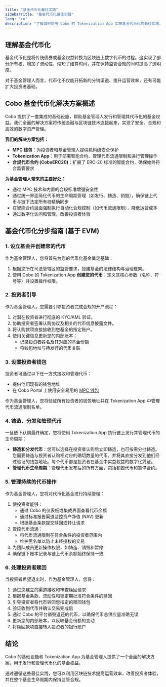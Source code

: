 ```yaml
---
title: "基金代币化最佳实践"
sidebarTitle: "基金代币化最佳实践"
lang: "cn"
description: "了解如何使用 Cobo 的 Tokenization App 实施基金代币化的最佳实践，覆盖从基金设立到投资者赎回的全流程。"
---
```


## 理解基金代币化

基金代币化是将传统债券或基金权益转换为区块链上数字代币的过程。这实现了部分所有权、增加了流动性、缩短了结算时间，并在保持监管合规的同时提高了透明度。

对于基金管理人而言，代币化不仅能开拓新的分销渠道、提升运营效率，还有可能扩大投资者基础。

## Cobo 基金代币化解决方案概述

Cobo 提供了一套集成的基础设施，帮助基金管理人发行和管理其代币化的基金权益。我们全面的解决方案将传统金融与区块链技术连接起来，实现了安全、合规和高效的数字资产管理。

**我们的解决方案包括：**
- **MPC 钱包**：为投资者和基金管理人提供机构级安全保护
- **Tokenization App**：用于部署智能合约、管理代币流通限制和进行管理操作
- **合规代币合约 (CoboERC20)**：扩展了 ERC-20 标准的智能合约，确保始终符合监管要求

**为基金管理人带来的主要好处：**
- 通过 MPC 技术和内置的合规标准增强安全性
- 通过统一界面简化代币的生命周期管理（如发行、铸造、销毁），确保链上代币与链下法定所有权精确同步
- 在智能合约层面强制执行自动化合规控制（如代币流通限制），降低运营成本
- 通过数字化访问和管理，改善投资者体验

## 基金代币化分步指南 (基于 EVM)

### 1. 设立基金并创建您的代币

作为基金管理人，您将首先为您的代币化基金奠定基础：

1. 根据您所在司法管辖区的监管要求，搭建基金的法律结构与治理框架。
2. 使用 Cobo 的 Tokenization App **创建您的代币**：定义其核心参数（名称、符号等）并设置操作权限。

### 2. 投资者引导

作为基金管理人，您需要引导投资者完成合规的开户流程：

1. 对潜在投资者进行彻底的 KYC/AML 验证。
2. 协助投资者签署认购协议及相关的代币信息披露文件。
3. 将认购款项直接接收到您基金的指定账户。
4. 使用关键信息更新您的内部账本：
   - 记录投资者姓名及其对应的基金份额
   - 将钱包地址与待发行的代币关联

### 3. 设置投资者钱包

投资者可通过以下任一方式接收和管理代币：

- 提供他们现有的钱包地址
- 在 Cobo Portal 上使用安全易用的 [MPC 钱包](/cn/portal/mpc-wallets/introduction)

作为基金管理人，您将验证所有投资者的钱包地址并在 Tokenization App 中管理代币流通限制名单。

### 4. 铸造、分发和管理代币

一旦链下认购最终确定，您将使用 Tokenization App 执行链上发行并管理代币的生命周期：

- **铸造和分发代币**：您可以选择在投资者认购后立即铸造，也可按需分批铸造。您需要铸造与投资者认购相对应的确切数量的代币，并将其直接分发到他们经过验证的钱包地址。每个代币都是投资者在基金中实益权益的数字化凭证。
- **管理代币生命周期**：管理代币发布后的所有方面，包括销毁代币和暂停合约。

### 5. 管理持续的代币操作

作为基金管理人，您将对代币化基金进行持续管理：

1. 使投资者能够：
   - 通过 Cobo 的仪表板或集成界面查看代币余额
   - 通过标准报告渠道监控资产净值 (NAV) 更新
   - 根据基金条款提交赎回或转让请求
2. 管控代币流通：
   - 将代币流通限制在符合条件的投资者范围内
   - 维护黑名单以防止未经授权的交易
3. 为团队成员更新操作权限，如铸造、销毁和暂停
4. 确保链下账本记录与链上代币余额始终保持一致

### 6. 处理投资者赎回

当投资者希望退出时，作为基金管理人，您将：

1. 通过您建立的渠道接收和审查赎回请求
2. 根据基金条款、流动性和锁定期批准符合条件的赎回
3. 引导投资者将代币转回您指定的赎回钱包
4. 验证收到代币并确认交易完成后
5. 通过 Cobo 的平台销毁返还的代币，以确保代币总供应量准确无误
6. 更新您的内部账本，以反映基金份额的变动
7. 将赎回款项直接转入投资者的银行账户

## 结论

Cobo 的基础设施和 Tokenization App 为基金管理人提供了一个全面的解决方案，用于发行和管理代币化的基金权益。

通过遵循这些最佳实践，您可以利用区块链技术提高运营效率，改善投资者体验，并在整个基金生命周期内保持监管合规。
